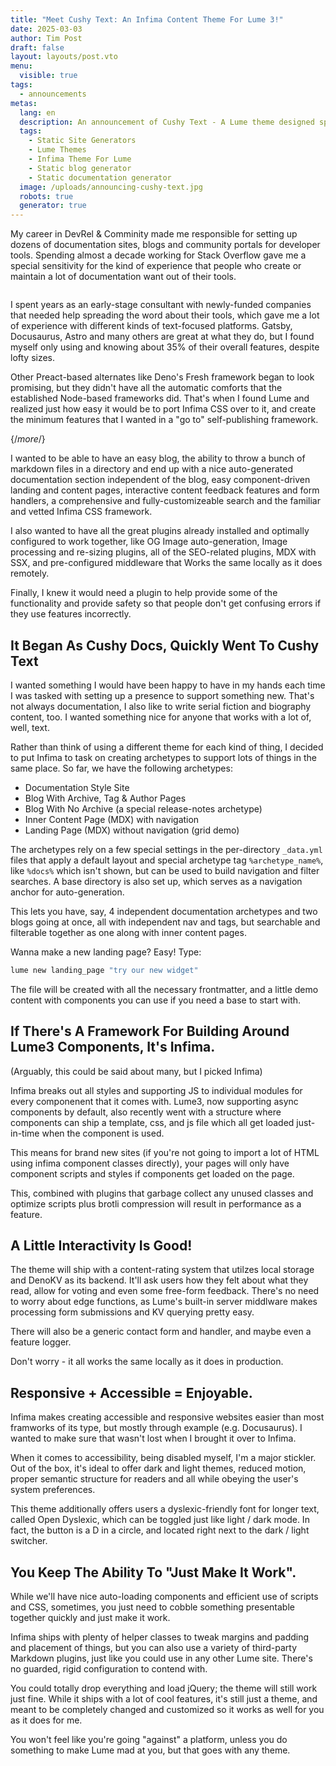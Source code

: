 ```yaml
---
title: "Meet Cushy Text: An Infima Content Theme For Lume 3!"
date: 2025-03-03
author: Tim Post
draft: false
layout: layouts/post.vto
menu:
  visible: true
tags:
  - announcements
metas:
  lang: en
  description: An announcement of Cushy Text - A Lume theme designed specifically to suit the needs of content-rich websites.
  tags:
    - Static Site Generators
    - Lume Themes
    - Infima Theme For Lume
    - Static blog generator
    - Static documentation generator
  image: /uploads/announcing-cushy-text.jpg
  robots: true
  generator: true
---
```


My career in DevRel & Comminity made me responsible for setting up dozens of documentation
sites, blogs and community portals for developer tools. Spending almost a decade working 
for Stack Overflow gave me a special sensitivity for the kind of experience that people who
create or maintain a lot of documentation want out of their tools.

<img class="blog_image" src="/uploads/announcing-cushy-text.jpg" alt="" title="" />

I spent years as an early-stage consultant with newly-funded companies that needed help
spreading the word about their tools, which gave me a lot of experience with different kinds
of text-focused platforms. Gatsby, Docusaurus, Astro and many others are great at what they
do, but I found myself only using and knowing about 35% of their overall features, despite 
lofty sizes.

Other Preact-based alternates like Deno's Fresh framework began to look promising, but they
didn't have all the automatic comforts that the established Node-based frameworks did. That's
when I found Lume and realized just how easy it would be to port Infima CSS over to it, and 
create the minimum features that I wanted in a "go to" self-publishing framework.

{/*more*/}

I wanted to be able to have an easy blog, the ability to throw a bunch of markdown files
in a directory and end up with a nice auto-generated documentation section independent 
of the blog, easy component-driven landing and content pages, interactive content feedback
features and form handlers, a comprehensive and fully-customizeable search and the familiar
and vetted Infima CSS framework.

I also wanted to have all the great plugins already installed and optimally configured to 
work together, like OG Image auto-generation, Image processing and re-sizing plugins,
all of the SEO-related plugins, MDX with SSX, and pre-configured middleware that Works
the same locally as it does remotely.

Finally, I knew it would need a plugin to help provide some of the functionality and 
provide safety so that people don't get confusing errors if they use features incorrectly.

## It Began As Cushy Docs, Quickly Went To Cushy Text

I wanted something I would have been happy to have in my hands each time I was tasked with 
setting up a presence to support something new. That's not always documentation, I also like
to write serial fiction and biography content, too. I wanted something nice for anyone that 
works with a lot of, well, text.

Rather than think of using a different theme for each kind of thing, I decided to put Infima
to task on creating archetypes to support lots of things in the same place. So far, we have
the following archetypes:

 - Documentation Style Site
 - Blog With Archive, Tag & Author Pages
 - Blog With No Archive (a special release-notes archetype)
 - Inner Content Page (MDX) with navigation
 - Landing Page (MDX) without navigation (grid demo)

The archetypes rely on a few special settings in the per-directory `_data.yml` files that
apply a default layout and special archetype tag `%archetype_name%`, like `%docs%` which 
isn't shown, but can be used to build navigation and filter searches. A base directory is
also set up, which serves as a navigation anchor for auto-generation.

This lets you have, say, 4 independent documentation archetypes and two blogs going at once, 
all with independent nav and tags, but searchable and filterable together as one along with
inner content pages.

Wanna make a new landing page? Easy! Type:

```bash
lume new landing_page "try our new widget"
```

The file will be created with all the necessary frontmatter, and a little demo content with 
components you can use if you need a base to start with.

## If There's A Framework For Building Around Lume3 Components, It's Infima.

(Arguably, this could be said about many, but I picked Infima)

Infima breaks out all styles and supporting JS to individual modules for every componenent
that it comes with. Lume3, now supporting async components by default, also recently went 
with a structure where components can ship a template, css, and js file which all get loaded
just-in-time when the component is used.

This means for brand new sites (if you're not going to import a lot of HTML using infima 
component classes directly), your pages will only have component scripts and styles if 
components get loaded on the page.

This, combined with plugins that garbage collect any unused classes and optimize scripts
plus brotli compression will result in performance as a feature.

## A Little Interactivity Is Good!

The theme will ship with a content-rating system that utilzes local storage and DenoKV as
its backend. It'll ask users how they felt about what they read, allow for voting and even
some free-form feedback. There's no need to worry about edge functions, as Lume's built-in
server middlware makes processing form submissions and KV querying pretty easy. 

There will also be a generic contact form and handler, and maybe even a feature logger.

Don't worry - it all works the same locally as it does in production. 

## Responsive + Accessible = Enjoyable.

Infima makes creating accessible and responsive websites easier than most framworks of its 
type, but mostly through example (e.g. Docusaurus). I wanted to make sure that wasn't lost 
when I brought it over to Infima. 

When it comes to accessibility, being disabled myself, I'm a major stickler. Out of the box, 
it's ideal to offer dark and light themes, reduced motion, proper semantic structure for readers
and all while obeying the user's system preferences.

This theme additionally offers users a dyslexic-friendly font for longer text, called Open Dyslexic,
which can be toggled just like light / dark mode. In fact, the button is a D in a circle, and located
right next to the dark / light switcher.

## You Keep The Ability To "Just Make It Work".

While we'll have nice auto-loading components and efficient use of scripts and CSS, sometimes,
you just need to cobble something presentable together quickly and just make it work.

Infima ships with plenty of helper classes to tweak margins and padding and placement of things,
but you can also use a variety of third-party Markdown plugins, just like you could use in any 
other Lume site. There's no guarded, rigid configuration to contend with. 

You could totally drop everything and load jQuery; the theme will still work just fine. While
it ships with a lot of cool features, it's still just a theme, and meant to be completely 
changed and customized so it works as well for you as it does for me. 

You won't feel like you're going "against" a platform, unless you do something to make Lume 
mad at you, but that goes with any theme.